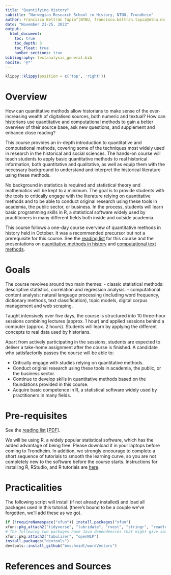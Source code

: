 ```yaml
---
title: "Quantifying History"
subtitle: "Norwegian Research School in History, NTNU, Trondheim"
author: Francisco Beltrán Tapia^[NTNU, francisco.beltran.tapia@ntnu.no] and Gregory Ferguson-Cradler^[HINN, gregory.fergusoncradler@inn.no]
date: "November 21-25, 2022"
output: 
  html_document:
    toc: true
    toc_depth: 3
    toc_float: true
    number_sections: true
bibliography: textanalysis_general.bib
nocite: '@*'
---
```


<!-- # To knit a bunch of files at once -->
<!-- files <- list.files(pattern = "[.]Rmd$") -->
<!-- for (f in files) rmarkdown::render(f) -->


```r
klippy::klippy(position = c('top', 'right'))
```

# Overview

How can quantitative methods allow historians to make sense of the ever-increasing wealth of digitalised sources, both numeric and textual? How can historians use quantitative and computational methods to gain a better overview of their source base, ask new questions, and supplement and enhance close reading? 

This course provides an in-depth introduction to quantitative and computational methods, covering some of the techniques most widely used in research in the historical and social sciences. The hands-on course will teach students to apply basic quantitative methods to real historical information, both quantitative and qualitative, as well as equip them with the necessary background to understand and interpret the historical literature using these methods. 

No background in statistics is required and statistical theory and mathematics will be kept to a minimum. The goal is to provide students with the tools to critically engage with the literature relying on quantitative methods and to be able to conduct original research using these tools in academia, the public sector, or business. In the process, students will learn basic programming skills in R, a statistical software widely used by practitioners in many different fields both inside and outside academia. 

This course follows a one-day course overview of quantitative methods in history held in October. It was a recommended precursor but not a prerequisite for this course. See the [reading list](Presentations/QM_Hist_1day.pdf) for this course and the presentations on [quantitative methods in history](Presentations/QiH_1.pdf) and [computational text methods](Presentations/Presentation_QuantifyingTexts_20-10-2022.pdf).

# Goals

The course revolves around two main themes: 
- classic statistical methods: descriptive statistics, correlation and regression analysis. 
- computational content analysis: natural language processing (including word frequency, dictionary methods, text classification), topic models, digital corpus management and web scraping.

Taught intensively over five days, the course is structured into 10 three-hour sessions combining lectures (approx. 1 hour) and applied sessions behind a computer (approx. 2 hours). Students will learn by applying the different concepts to real data used by historians.

Apart from actively participating in the sessions, students are expected to deliver a take-home assignment after the course is finished. A candidate who satisfactorily passes the course will be able to: 

  * Critically engage with studies relying on quantitative methods. 
  * Conduct original research using these tools in academia, the public, or the business sector. 
  * Continue to develop skills in quantitative methods based on the foundations provided in this course.
  * Acquire basic competence in R, a statistical software widely used by practitioners in many fields.


# Pre-requisites

See the [reading list](pensum.html) [[PDF](Presentations/Quantifying_History_Readings.pdf)].

We will be using R, a widely popular statistical software, which has the added advantage of being free. Please download it in your laptops before coming to Trondheim. In addition, we strongly encourage to complete a short sequence of tutorials to smooth the learning curve, so you are not completely new to the software before the course starts. Instructions for installing R, RStudio, and R tutorials are [here](TutorialInstructions.html).

# Practicalities

The following script will install (if not already installed) and load all packages used in this tutorial. (there's bound to be a couple we've forgotten, we'll add these as we go).

```r
if (!requireNamespace("xfun")) install.packages("xfun")
xfun::pkg_attach2("tidyverse", "lubridate", "rvest", "stringr", "readtext", "tesseract", "tidytext", "SnowballC", "wordcloud", "wordcloud2", "widyr", "quanteda", "quanteda.textstats", "magrittr", "pdftools", "devtools", "tsne", "topicmodels", "readtext")
# The following two packages have Java dependencies that might give some (especially Windows) machines trouble. No worries if they don't load on your computer, I'll demonstrate running them on RStudio Cloud.
xfun::pkg:attach2("tabulizer", "openNLP")
install.packages("devtools")
devtools::install_github("bmschmidt/wordVectors")
```

# References and Sources
